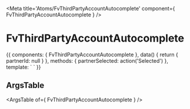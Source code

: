 
<Meta title='Atoms/FvThirdPartyAccountAutocomplete' component={ FvThirdPartyAccountAutocomplete } />

# FvThirdPartyAccountAutocomplete

<Canvas>
<Story name='Common' height='150px'>{{
  components: { FvThirdPartyAccountAutocomplete },
  data() {
    return {
      partnerId: null
    }
  },
  methods: {
    partnerSelected: action('Selected')
  },
  template: `<FvThirdPartyAccountAutocomplete
    :partnerId="partnerId"
    @partner:selected='partnerSelected'
  >
  </FvThirdPartyAccountAutocomplete>`
}}</Story>
</Canvas>

## ArgsTable

<ArgsTable of={ FvThirdPartyAccountAutocomplete } />
